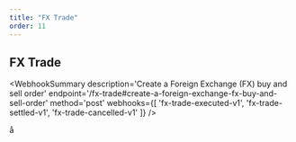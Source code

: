 ```yaml
---
title: "FX Trade"
order: 11
---
```



## FX Trade

<WebhookSummary
  description='Create a Foreign Exchange (FX) buy and sell order'
  endpoint='/fx-trade#create-a-foreign-exchange-fx-buy-and-sell-order'
  method='post'
  webhooks={[
    'fx-trade-executed-v1',
    'fx-trade-settled-v1',
    'fx-trade-cancelled-v1'
  ]}
/>

<WebhookPlaceholder render='fx-trade-executed-v1' />

<WebhookPlaceholder render='fx-trade-settled-v1' />

<WebhookPlaceholder render='fx-trade-cancelled-v1' />å
